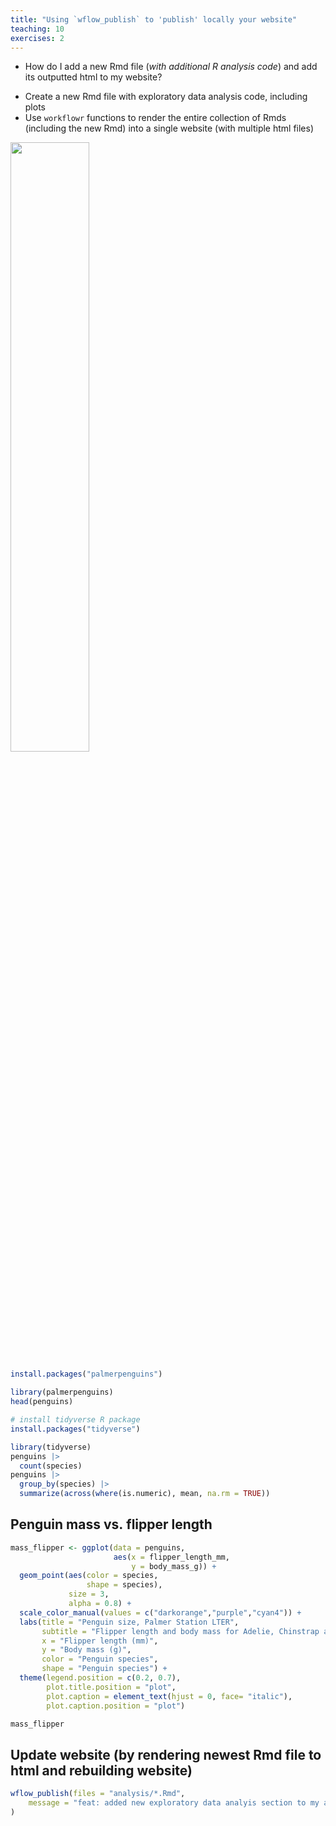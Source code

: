 ```yaml
---
title: "Using `wflow_publish` to 'publish' locally your website"
teaching: 10
exercises: 2
---
```


:::::::::::::::::::::::::::::::::::::: questions 


- How do I add a new Rmd file (*with additional R analysis code*) and add its outputted html to my website?   

::::::::::::::::::::::::::::::::::::::::::::::::

::::::::::::::::::::::::::::::::::::: objectives


- Create a new Rmd file with exploratory data analysis code, including plots  
- Use `workflowr` functions to render the entire collection of Rmds (including the new Rmd) into a single website (with multiple html files)  

::::::::::::::::::::::::::::::::::::::::::::::::


![](https://github.com/allisonhorst/palmerpenguins/blob/c19a904462482430170bfe2c718775ddb7dbb885/man/figures/lter_penguins.png){width=50%}



```r
install.packages("palmerpenguins")
```

```r
library(palmerpenguins)
head(penguins)
```


```r
# install tidyverse R package
install.packages("tidyverse")
```


```r
library(tidyverse)
penguins |> 
  count(species)
penguins |> 
  group_by(species) |> 
  summarize(across(where(is.numeric), mean, na.rm = TRUE))
```


## Penguin mass vs. flipper length

```r
mass_flipper <- ggplot(data = penguins, 
                       aes(x = flipper_length_mm,
                           y = body_mass_g)) +
  geom_point(aes(color = species, 
                 shape = species),
             size = 3,
             alpha = 0.8) +
  scale_color_manual(values = c("darkorange","purple","cyan4")) +
  labs(title = "Penguin size, Palmer Station LTER",
       subtitle = "Flipper length and body mass for Adelie, Chinstrap and Gentoo Penguins",
       x = "Flipper length (mm)",
       y = "Body mass (g)",
       color = "Penguin species",
       shape = "Penguin species") +
  theme(legend.position = c(0.2, 0.7),
        plot.title.position = "plot",
        plot.caption = element_text(hjust = 0, face= "italic"),
        plot.caption.position = "plot")

mass_flipper
```


## Update website (by rendering newest Rmd file to html and rebuilding website)  

```r
wflow_publish(files = "analysis/*.Rmd",
    message = "feat: added new exploratory data analyis section to my analysis"
)
```


